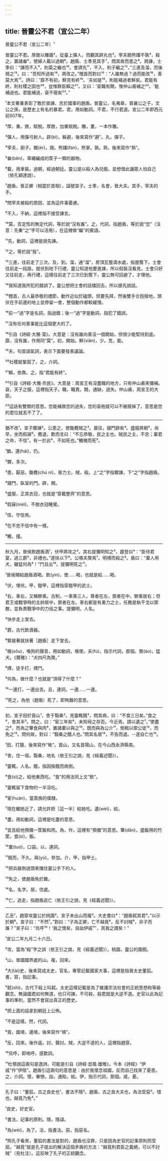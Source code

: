 ```yaml
---
---
---
```

title: 晉靈公不君（宣公二年）
---




晉靈公不君（宣公二年）¹

晉靈公不君。厚斂以雕牆²。從臺上彈人，而觀其辟丸也³。宰夫胹熊蹯不孰⁴，殺之，置諸畚⁵，使婦人載以過朝⁶。趙盾、士季見其手⁷，問其故而患之⁸。將諫，士季曰：“諫而不入⁹，則莫之繼也¹⁰。會請先¹¹，不入，則子繼之¹²。”三進及溜，而後視之¹³。曰：“吾知所過矣¹⁴，將改之。”稽首而對曰¹⁵：“人誰無過？過而能改¹⁶，善莫大焉¹⁷。詩曰：'靡不有初，鮮克有終¹⁸。'夫如是¹⁹，則能補過者鮮矣。君能有終，則社稷之固也²⁰，豈惟群臣賴之²¹。又曰：'袞職有闕，惟仲山甫補之²²。'能補過也。君能補過，袞不廢矣²³。”

¹本文著重表彰了敢於直諫、忠於國事的趙盾。晉靈公，名夷皋，晉襄公之子，文公之孫，是歷史上有名的暴君。君，用如動詞。不君，不行君道。宣公二年即西元前607年。

²厚，重。斂，賦稅。厚斂，加重賦稅。雕，畫，一本作雕。

³彈人，用彈弓射人。辟(bì)，躲避，後來寫作“避”。丸，彈子。

⁴宰夫，廚子。靦(ér)，燉。熊蹯(fán)，熊掌。孰，熟，後來寫作“熟”。

⁵畚(běn)，草繩編成的筐子一類的器物。

⁶載，用車裝。過朝，經過朝廷。靈公是以殺人為兒戲，並想借此讓眾人怕自己（依孔穎達說）。

⁷趙盾，晉正卿（相當於首相），諡號宣子。士季，名會，晉大夫。其手，宰夫的手。

⁸問宰夫被殺的原因，並為這件事憂慮。

⁹不入，不納，這裡指不接受諫言。

¹⁰莫，否定性的無定代詞，等於說“沒有誰”。之，代詞，指趙盾，等於說“您”（注意：先秦“之”字可以活用），在這裡做“繼”的賓語。

¹¹先，動詞，這裡是說先諫。

¹²之，等於說“我”。

¹³三進，往前走了三次。及，到。溜，通“溜”，房頂瓦壟滴水處，指屋簷下。士會往前走一段路，就伏到地下行禮，靈公知道他要進諫，所以假裝沒看見，士會只好又往前走，再行禮，這樣往前走了三次已到簷下，靈公無可回避了，才理他。

¹⁴我知道我所犯的錯誤了。靈公想把士會的話擋回去，所以搶先說話。

¹⁵稽首，古人最恭敬的禮節，動作近似於磕頭，但要先拜，然後雙手合抱按地，頭伏在手前邊的地上並停留一會，整個動作都較緩慢。

¹⁶前一“過”字是名詞，指過錯；後一“過”字是動詞，指犯了錯誤。

¹⁷沒有任何善事能比這個更大的了。

¹⁸引自《詩經·大雅·蕩》。大意是：沒有誰向善沒一個開始，但很少能堅持到底。靡，沒有誰，作用同“莫”。初，開始。鮮(xiǎn)，少。克，能。

¹⁹夫，句首語氣詞，表示下面要發表議論。

²⁰社稷就鞏固了。之，介詞。

²¹賴，依靠。之，指“君能有終”。

²²引自《詩經·大雅·烝民》。大意是：周宣王有沒盡職的地方，只有仲山甫來彌補。袞，天子之服，這裡指天子。職，職責。闕，通缺，過失。仲山甫，周宣王的大臣。

²³這話有雙關的意思。您能補救您的過失，您的袞袍就可以不被廢掉了。意思是您的君位就丟不了了。



--------------------

猶不改¹。宣子驟諫²。公患之，使鋤麑賊之³。晨往，寢門辟矣⁴。盛服將朝⁵，尚早，坐而假寐⁶。麑退，歎而言曰：“不忘恭敬，民之主也。賊民之主，不忠；棄君之命，不信⁷。有一於此⁸，不如死也。”觸槐而死⁹。

¹猶，還(hái)，仍。

²驟，多次。

³患，厭惡。鋤麑(chú ní)，晉力士。賊，殺。上“之”字指驟諫，下“之”字指趙盾。

⁴寢門，臥室的門。辟，開。

⁵盛服，正其衣冠，也就是“穿戴整齊”的意思。

⁶假寐(mèi)，不脫衣冠睡覺。

⁷信，守信用。

⁸在不忠不信中有一樣。

⁹觸，撞。



--------------------

秋九月，晉侯飲趙盾酒¹，伏甲將攻之²。其右提彌明知之³，趨登曰⁴：“臣侍君宴，過三爵⁵，非禮也。”遂扶以下⁶。公嗾夫獒焉⁷。明搏而殺之⁸。盾曰：“棄人用犬，雖猛何為⁹！”鬥且出¹⁰。提彌明死之¹¹。

¹晉侯賜給趙盾酒喝。飲(yìn)，使……喝，也就是給……喝。

²伏，埋伏。甲，鎧甲，這裡指穿鎧甲的武士。

³右，車右，又稱驂乘。古制，一車乘三人，尊者在左，禦者在中，驂乘居右；但君王或戰爭時的主帥居中，禦者在左。車右都是有勇力之士，任務是執干戈以禦敵，並負責戰爭中的力役之事。提彌明，人名。

⁴快步走上堂去。

⁵爵，古代飲酒器。

⁶緊接著就扶著［趙盾］走下堂去。

⁷嗾(sǒu)，喚狗的聲音，用如動詞，嗾使。夫(fú)，指示代詞，那個。獒(áo)，猛犬。《爾雅》：“犬四尺為獒。”

⁸搏，徒手打，搏鬥。

⁹何為，做什麼？也就是“頂得了什麼？”

¹⁰一邊打，一邊出去。且，連詞，一邊……一邊。

¹¹死之，為他（趙盾）死了，即殉難的意思。



--------------------

初，宣子田於首山¹，舍于翳桑²。見靈輒餓³，問其病，曰：“不食三日矣。”食之⁴，舍其半⁵。問之，曰：“宦三年矣⁶，未知母之存否。今近焉，請以遺之⁷。”使盡之⁸，而為之簞食與肉⁹，置諸橐以與之¹⁰。既而與為公介¹¹，倒戟以禦公徒¹²，而免之¹³。問何故，對曰：“翳桑之餓人也。”問其名居¹⁴，不告而退。--遂自亡也¹⁵。

¹田，打獵，後來寫作“畋”。首山，又名首陽山，在今山西永濟縣南。

²舍，住一宿。翳桑，地名（依王引之說，見《經義述聞》）。

³靈輒，人名。餓，指因挨餓而病倒。

⁴食(sì)之，給他東西吃。“食”的用法同上文“飲”。

⁵靈輒留下食物的一半沒吃。

⁶宦(huàn)，當貴族的僕隸。

⁷現在離她近了，請允許把［這一半］給她吃。遺(wèi)，給。

⁸盡，用如動詞，這裡是吃盡的意思。

⁹並且給他預備一筐飯和肉。為，作，這裡有“預備”的意思。簞(dān)，盛飯用的竹筐。食(sì)，飯。

¹⁰橐(tuó)，口袋。以，連詞。

¹¹既而，不久。與(yù)，參加。介，甲，指甲士。

¹²把兵器倒過頭來擋住靈公手下的人。

¹³免之，使趙盾免於難。

¹⁴名，名字。居，住處。

¹⁵亡，逃走，指趙盾逃亡（依王引之說，見《經義述聞》）。



--------------------

乙丑¹，趙穿攻靈公於桃園²。宣子未出山而複³。大史書曰⁴：“趙盾弑其君⁵。”以示於朝⁶。宣子曰：“不然⁷。”對曰：“子為正卿，亡不越竟⁸，反不討賊⁹，非子而誰？”宣子曰：“烏呼¹⁰！'我之懷矣，自詒伊戚¹¹'，其我之謂矣！”

¹宣公二年九月二十六日。

²攻，當為“殺”字之誤（依王引之說，見《經義述聞》）。桃園，靈公的園囿。

³山，晉國國界處的山。複，回來。

⁴大(tài)史，後來寫成太史，官名，專管記載國家大事，這裡是指晉太史董狐。書，寫，指記事。

⁵弑(shì)，古代下殺上叫弑。太史這樣記載是為了維護宗法社會的正統思想和等級觀念。無論國君如何無道，也只可諫，不可殺，殺君就是大逆不道。史官以此為記事的準則，當然不會寫出真正的歷史。

⁶把上面的話拿到朝廷上公佈。

⁷不是這樣。然，代詞。

⁸竟，國境，邊境，後來寫作“境”。

⁹反，回來。後作返。討，聲討。賊，大逆不道的人，這裡指趙穿。

¹⁰烏呼，即嗚呼，感歎詞。

¹¹杜預說這兩句是逸詩。可能是引自《詩經·邶風·雄雉》，今本《詩經》“伊戚”作“伊阻”。趙盾引這兩句的意思是：由於我懷念祖國，反而自己找來了憂患。之，介詞。懷，眷戀。詒，通貽，給。伊，指示代詞，那個。戚，憂。



--------------------

孔子曰：“董狐，古之良史也¹，書法不隱²。趙盾，古之良大夫也，為法受惡³。惜也，越竟乃免⁴。”

¹良史，好史官。

²書法，記事的原則。隱，隱諱。

³為(wèi)，為了。法，指書法。惡，指惡名。

⁴照孔子看來，董狐的書法是對的，趙盾也沒罪，只是因為史官的記事原則而受屈。“越竟”就是孔子提出的解決這個矛盾的方法：“越竟則君臣之義絕，可以不討賊”（見杜注）。這反映了孔子的正統觀念。